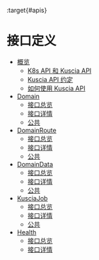 :target{#apis}

# 接口定义

<TableOfContents>


  - [概览](summary_cn.mdx)
    - [K8s API 和 Kuscia API](summary_cn.mdx#api-all)
    - [Kuscia API 约定](summary_cn.mdx#kuscia-api)
    - [如何使用 Kuscia API](summary_cn.mdx#id3)
  - [Domain](domain_cn.mdx)
    - [接口总览](domain_cn.mdx#id1)
    - [接口详情](domain_cn.mdx#id2)
    - [公共](domain_cn.mdx#id7)
  - [DomainRoute](domainroute_cn.mdx)
    - [接口总览](domainroute_cn.mdx#id1)
    - [接口详情](domainroute_cn.mdx#id2)
    - [公共](domainroute_cn.mdx#id6)
  - [DomainData](domaindata_cn.mdx)
    - [接口总览](domaindata_cn.mdx#id1)
    - [接口详情](domaindata_cn.mdx#id2)
    - [公共](domaindata_cn.mdx#id8)
  - [KusciaJob](kusciajob_cn.mdx)
    - [接口总览](kusciajob_cn.mdx#id1)
    - [接口详情](kusciajob_cn.mdx#id2)
    - [公共](kusciajob_cn.mdx#id10)
  - [Health](health_cn.mdx)
    - [接口总览](health_cn.mdx#id1)
    - [接口详情](health_cn.mdx#id2)
</TableOfContents>
